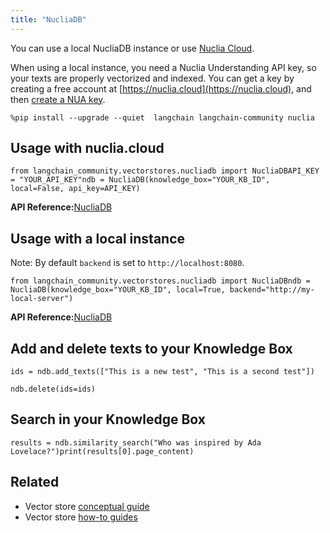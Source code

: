 ```yaml
---
title: "NucliaDB"
---
```


You can use a local NucliaDB instance or use [Nuclia Cloud](https://nuclia.cloud).

When using a local instance, you need a Nuclia Understanding API key, so your texts are properly vectorized and indexed. You can get a key by creating a free account at [https://nuclia.cloud](https://nuclia.cloud), and then [create a NUA key](https://docs.nuclia.dev/oss/docs/using/understanding/intro).

```
%pip install --upgrade --quiet  langchain langchain-community nuclia
```

## Usage with nuclia.cloud

```
from langchain_community.vectorstores.nucliadb import NucliaDBAPI_KEY = "YOUR_API_KEY"ndb = NucliaDB(knowledge_box="YOUR_KB_ID", local=False, api_key=API_KEY)
```

**API Reference:**[NucliaDB](https://python.langchain.com/api_reference/community/vectorstores/langchain_community.vectorstores.nucliadb.NucliaDB.html)

## Usage with a local instance

Note: By default `backend` is set to `http://localhost:8080`.

```
from langchain_community.vectorstores.nucliadb import NucliaDBndb = NucliaDB(knowledge_box="YOUR_KB_ID", local=True, backend="http://my-local-server")
```

**API Reference:**[NucliaDB](https://python.langchain.com/api_reference/community/vectorstores/langchain_community.vectorstores.nucliadb.NucliaDB.html)

## Add and delete texts to your Knowledge Box

```
ids = ndb.add_texts(["This is a new test", "This is a second test"])
```

```
ndb.delete(ids=ids)
```

## Search in your Knowledge Box

```
results = ndb.similarity_search("Who was inspired by Ada Lovelace?")print(results[0].page_content)
```

## Related

* Vector store [conceptual guide](/oss/concepts/vectorstores)
* Vector store [how-to guides](/oss/how_to/#vector-stores)
